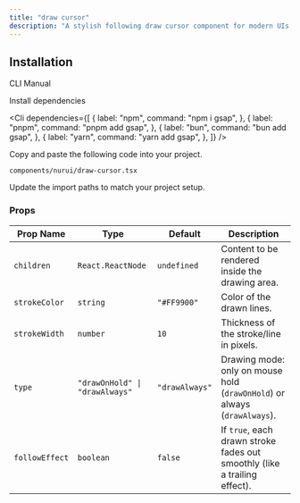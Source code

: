 ```yaml
---
title: "draw cursor"
description: "A stylish following draw cursor component for modern UIs, built with accessibility and animation in mind."
---
```


<ComponentPreview componentName="drawCursor" />

## Installation

<Tabs defaultValue="cli">

<TabsList>
  <TabsTrigger value="cli">CLI</TabsTrigger>
  <TabsTrigger value="manual">Manual</TabsTrigger>
</TabsList>

<TabsContent value="cli">
  <Cli />
</TabsContent>

<TabsContent value="manual">

<Steps>

<Step>Install dependencies</Step>

<Cli
  dependencies={[
    {
      label: "npm",
      command: "npm i gsap",
    },
    {
      label: "pnpm",
      command: "pnpm add gsap",
    },
    {
      label: "bun",
      command: "bun add gsap",
    },
    {
      label: "yarn",
      command: "yarn add gsap",
    },
  ]}
/>

<Step>Copy and paste the following code into your project.</Step>

`components/nurui/draw-cursor.tsx`

<CodeBlock componentName="drawCursor" fileName="draw-cursor" />

<Step>Update the import paths to match your project setup.</Step>
   
</Steps>

</TabsContent>

</Tabs>

### Props

| Prop Name      | Type                           | Default        | Description                                                               |
| -------------- | ------------------------------ | -------------- | ------------------------------------------------------------------------- |
| `children`     | `React.ReactNode`              | `undefined`    | Content to be rendered inside the drawing area.                           |
| `strokeColor`  | `string`                       | `"#FF9900"`    | Color of the drawn lines.                                                 |
| `strokeWidth`  | `number`                       | `10`           | Thickness of the stroke/line in pixels.                                   |
| `type`         | `"drawOnHold" \| "drawAlways"` | `"drawAlways"` | Drawing mode: only on mouse hold (`drawOnHold`) or always (`drawAlways`). |
| `followEffect` | `boolean`                      | `false`        | If `true`, each drawn stroke fades out smoothly (like a trailing effect). |
